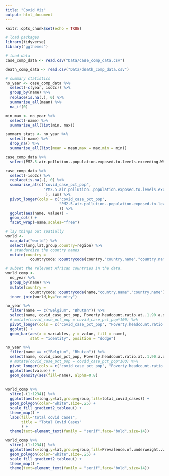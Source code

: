 ```yaml
---
title: "Covid Viz"
output: html_document
---
```



```r
knitr::opts_chunk$set(echo = TRUE)
```

```r
# load packages
library(tidyverse)
library("ggthemes")
```


```r
# load data
case_comp_data <- read.csv("Data/case_comp_data.csv")

death_comp_data <- read.csv("Data/death_comp_data.csv")
```

```r
# summary statistics
no_year <- case_comp_data %>% 
  select(-c(year, iso2c)) %>% 
  group_by(name) %>% 
  replace(is.na(.), 0) %>% 
  summarise_all(mean) %>% 
  na_if(0)

min_max <- no_year %>% 
  select(-name) %>% 
  summarise_all(list(min, max))

summary_stats <- no_year %>% 
  select(-name) %>% 
  drop_na() %>% 
  summarise_all(list(mean = mean,max = max,min = min))
```


```r
case_comp_data %>% 
  select(PM2.5.air.pollution..population.exposed.to.levels.exceeding.WHO.guideline.value....of.total.)
```


```r
case_comp_data %>%
  select(-iso2c) %>% 
  replace(is.na(.), 0) %>% 
  summarise_at(c("covid_case_pct_pop",
                 "PM2.5.air.pollution..population.exposed.to.levels.exceeding.WHO.guideline.value....of.total."
                  ), sum) %>% 
  pivot_longer(cols = c("covid_case_pct_pop",
                        "PM2.5.air.pollution..population.exposed.to.levels.exceeding.WHO.guideline.value....of.total."
                        )) %>% 
  ggplot(aes(name, value)) +
  geom_col() +
  facet_wrap(~name,scales="free")
```

```r
# lay things out spatially
world <- 
  map_data("world") %>% 
  select(long,lat,group,country=region) %>% 
  # standardize the country names
  mutate(country = 
           countrycode::countrycode(country,"country.name","country.name"))

# subset the relevant African countries in the data.
world_comp <- 
  no_year %>% 
  group_by(name) %>% 
  mutate(country = 
           countrycode::countrycode(name,"country.name","country.name")) %>% 
  inner_join(world,by="country")
```


```r
no_year %>% 
  filter(name == c("Belgium", "Bhutan")) %>% 
  select(name, covid_case_pct_pop, Poverty.headcount.ratio.at..1.90.a.day..2011.PPP.....of.population.) %>% 
  # mutate(covid_case_pct_pop = covid_case_pct_pop*100) %>% 
  pivot_longer(cols = c("covid_case_pct_pop", "Poverty.headcount.ratio.at..1.90.a.day..2011.PPP.....of.population."), names_to = "variables") %>% 
  ggplot() + 
  geom_bar(aes(x = variables, y = value, fill = name), 
           stat = "identity", position = "dodge")  
```

```r
no_year %>% 
  filter(name == c("Belgium", "Bhutan")) %>% 
  select(name, covid_case_pct_pop, Poverty.headcount.ratio.at..1.90.a.day..2011.PPP.....of.population.) %>% 
  # mutate(covid_case_pct_pop = covid_case_pct_pop*100) %>% 
  pivot_longer(cols = c("covid_case_pct_pop", "Poverty.headcount.ratio.at..1.90.a.day..2011.PPP.....of.population."), names_to = "variables") %>% 
  ggplot(aes(value)) +
  geom_density(aes(fill=name), alpha=0.8) 
  
```



```r
world_comp %>% 
  slice(-(1:1234)) %>% 
  ggplot(aes(x=long,y=lat,group=group,fill=total_covid_cases)) +
  geom_polygon(color="white",size=.25) +
  scale_fill_gradient2_tableau() +
  theme_map() +
  labs(fill="total covid cases",
       title = "Total Covid Cases"
       ) +
  theme(text=element_text(family = "serif",face="bold",size=14))
```

```r
world_comp %>% 
  slice(-(1:1234)) %>% 
  ggplot(aes(x=long,y=lat,group=group,fill=Prevalence.of.underweight..weight.for.age....of.children.under.5.)) +
  geom_polygon(color="white",size=.25) +
  scale_fill_gradient2_tableau() +
  theme_map() +
  theme(text=element_text(family = "serif",face="bold",size=14))
```








